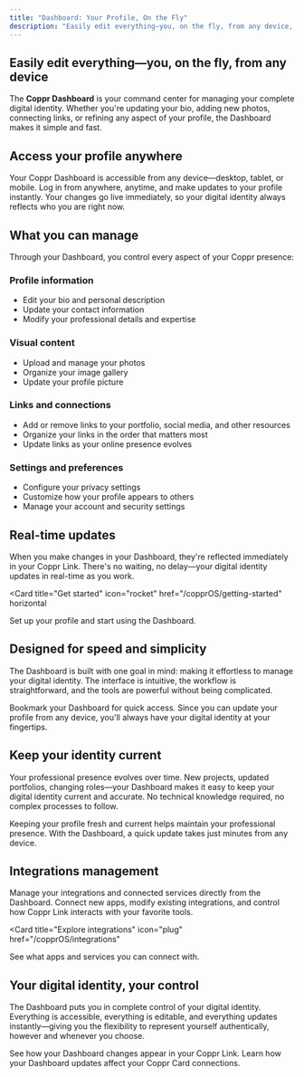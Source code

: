 ```yaml
---
title: "Dashboard: Your Profile, On the Fly"
description: "Easily edit everything—you, on the fly, from any device, within the Dashboard"
---
```


## Easily edit everything—you, on the fly, from any device

The **Coppr Dashboard** is your command center for managing your complete digital identity. Whether you're updating your bio, adding new photos, connecting links, or refining any aspect of your profile, the Dashboard makes it simple and fast.

## Access your profile anywhere

Your Coppr Dashboard is accessible from any device—desktop, tablet, or mobile. Log in from anywhere, anytime, and make updates to your profile instantly. Your changes go live immediately, so your digital identity always reflects who you are right now.

## What you can manage

Through your Dashboard, you control every aspect of your Coppr presence:

### Profile information
- Edit your bio and personal description
- Update your contact information
- Modify your professional details and expertise

### Visual content
- Upload and manage your photos
- Organize your image gallery
- Update your profile picture

### Links and connections
- Add or remove links to your portfolio, social media, and other resources
- Organize your links in the order that matters most
- Update links as your online presence evolves

### Settings and preferences
- Configure your privacy settings
- Customize how your profile appears to others
- Manage your account and security settings

## Real-time updates

When you make changes in your Dashboard, they're reflected immediately in your Coppr Link. There's no waiting, no delay—your digital identity updates in real-time as you work.

<Card
  title="Get started"
  icon="rocket"
  href="/copprOS/getting-started"
  horizontal
>
  Set up your profile and start using the Dashboard.
</Card>

## Designed for speed and simplicity

The Dashboard is built with one goal in mind: making it effortless to manage your digital identity. The interface is intuitive, the workflow is straightforward, and the tools are powerful without being complicated.

<Tip>
  Bookmark your Dashboard for quick access. Since you can update your profile from any device, you'll always have your digital identity at your fingertips.
</Tip>

## Keep your identity current

Your professional presence evolves over time. New projects, updated portfolios, changing roles—your Dashboard makes it easy to keep your digital identity current and accurate. No technical knowledge required, no complex processes to follow.

<Accordion icon="clock" title="Regular updates recommended">
  Keeping your profile fresh and current helps maintain your professional presence. With the Dashboard, a quick update takes just minutes from any device.
</Accordion>

## Integrations management

Manage your integrations and connected services directly from the Dashboard. Connect new apps, modify existing integrations, and control how Coppr Link interacts with your favorite tools.

<Card
  title="Explore integrations"
  icon="plug"
  href="/copprOS/integrations"
>
  See what apps and services you can connect with.
</Card>

## Your digital identity, your control

The Dashboard puts you in complete control of your digital identity. Everything is accessible, everything is editable, and everything updates instantly—giving you the flexibility to represent yourself authentically, however and whenever you choose.

<CardGroup cols={2}>

<Card title="Coppr Link" icon="link" href="/copprOS/link">
  See how your Dashboard changes appear in your Coppr Link.
</Card>

<Card title="Coppr Card" icon="id-card" href="/copprOS/card">
  Learn how your Dashboard updates affect your Coppr Card connections.
</Card>

</CardGroup>

